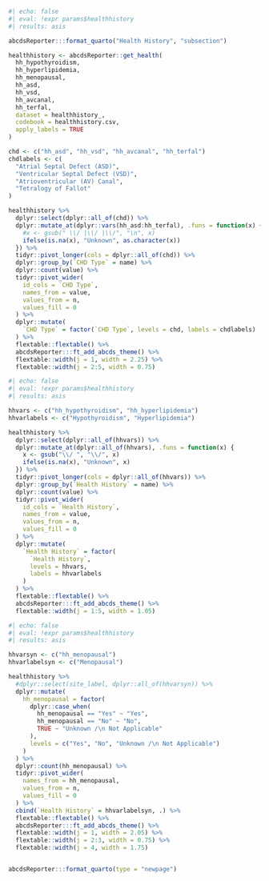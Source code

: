 ```r
#| echo: false
#| eval: !expr params$healthhistory
#| results: asis

abcdsReporter:::format_quarto("Health History", "subsection")

healthhistory <- abcdsReporter::get_health(
  hh_hypothyroidism,
  hh_hyperlipidemia,
  hh_menopausal,
  hh_asd,
  hh_vsd,
  hh_avcanal,
  hh_terfal,
  dataset = healthhistory_,
  codebook = healthhistory.csv,
  apply_labels = TRUE
)

chd <- c("hh_asd", "hh_vsd", "hh_avcanal", "hh_terfal")
chdlabels <- c(
  "Atrial Septal Defect (ASD)",
  "Ventricular Septal Defect (VSD)",
  "Atrioventricular (AV) Canal",
  "Tetralogy of Fallot"
)

healthhistory %>%
  dplyr::select(dplyr::all_of(chd)) %>%
  dplyr::mutate_at(dplyr::vars(hh_asd:hh_terfal), .funs = function(x) {
    #x <- gsub(" \\/ |\\/ |\\/", "\n", x)
    ifelse(is.na(x), "Unknown", as.character(x))
  }) %>%
  tidyr::pivot_longer(cols = dplyr::all_of(chd)) %>%
  dplyr::group_by(`CHD Type` = name) %>%
  dplyr::count(value) %>%
  tidyr::pivot_wider(
    id_cols = `CHD Type`,
    names_from = value,
    values_from = n,
    values_fill = 0
  ) %>%
  dplyr::mutate(
    `CHD Type` = factor(`CHD Type`, levels = chd, labels = chdlabels)
  ) %>%
  flextable::flextable() %>%
  abcdsReporter:::ft_add_abcds_theme() %>%
  flextable::width(j = 1, width = 2.25) %>%
  flextable::width(j = 2:5, width = 0.75)

```


```r
#| echo: false
#| eval: !expr params$healthhistory
#| results: asis

hhvars <- c("hh_hypothyroidism", "hh_hyperlipidemia")
hhvarlabels <- c("Hypothyroidism", "Hyperlipidemia")

healthhistory %>%
  dplyr::select(dplyr::all_of(hhvars)) %>%
  dplyr::mutate_at(dplyr::all_of(hhvars), .funs = function(x) {
    x <- gsub("\\/ ", "\\/", x)
    ifelse(is.na(x), "Unknown", x)
  }) %>%
  tidyr::pivot_longer(cols = dplyr::all_of(hhvars)) %>%
  dplyr::group_by(`Health History` = name) %>%
  dplyr::count(value) %>%
  tidyr::pivot_wider(
    id_cols = `Health History`,
    names_from = value,
    values_from = n,
    values_fill = 0
  ) %>%
  dplyr::mutate(
    `Health History` = factor(
      `Health History`,
      levels = hhvars,
      labels = hhvarlabels
    )
  ) %>%
  flextable::flextable() %>%
  abcdsReporter:::ft_add_abcds_theme() %>%
  flextable::width(j = 1:5, width = 1.05)

```


```r
#| echo: false
#| eval: !expr params$healthhistory
#| results: asis

hhvarsyn <- c("hh_menopausal")
hhvarlabelsyn <- c("Menopausal")

healthhistory %>%
  #dplyr::select(site_label, dplyr::all_of(hhvarsyn)) %>%
  dplyr::mutate(
    hh_menopausal = factor(
      dplyr::case_when(
        hh_menopausal == "Yes" ~ "Yes",
        hh_menopausal == "No" ~ "No",
        TRUE ~ "Unknown /\n Not Applicable"
      ),
      levels = c("Yes", "No", "Unknown /\n Not Applicable")
    )
  ) %>%
  dplyr::count(hh_menopausal) %>%
  tidyr::pivot_wider(
    names_from = hh_menopausal,
    values_from = n,
    values_fill = 0
  ) %>%
  cbind(`Health History` = hhvarlabelsyn, .) %>%
  flextable::flextable() %>%
  abcdsReporter:::ft_add_abcds_theme() %>%
  flextable::width(j = 1, width = 2.05) %>%
  flextable::width(j = 2:3, width = 0.75) %>%
  flextable::width(j = 4, width = 1.75)


abcdsReporter:::format_quarto(type = "newpage")

```